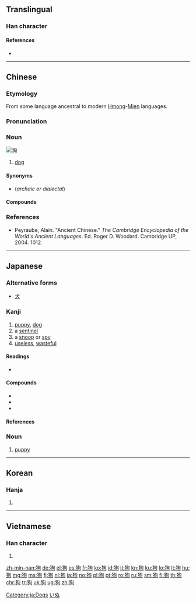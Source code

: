 {{also|豿}}
==Translingual==

===Han character===
{{Han char|rn=94|rad=犬|as=05|sn=8|four=4722<sub>0</sub>|canj=大竹心口 (KHPR)|ids=⿰[[犭]][[句]]}}

====References====
* {{Han ref|kx=0709.120|dkj=20345|dj=1121.220|hdz=21341.050|uh=72D7|ud=29399|bh=AAAF|bd=43695}}

----

==Chinese==
{{zh-forms}}

===Etymology===
From some language ancestral to modern [[Hmong]]-[[Mien]] languages.

===Pronunciation===
{{zh-pron
|m=gǒu
|c=gau2
|mn=káu/kó͘
|mn_note=kó͘ is literary
|h=pfs=kiéu
|w=2keu
|mc=y
|oc=y
|cat=n
}}

===Noun===
[[Image:YellowLabradorLooking_new.jpg|thumb|狗]]
{{zh-noun|mw=[[隻]]/[[只]]|mw2=[[条]]/[[條]]}}

# [[dog]]

====Synonyms====
* {{zh-l|犬}} (''archaic or dialectal'')

====Compounds====
{{der3
| {{zh-l|狗寶}}
| {{zh-l|狗吃屎}}
| {{zh-l|狗膽包天}}
| {{zh-l|狗苟蠅營}}
| {{zh-l|狗急跳牆}}
| {{zh-l|狗命}}
| {{zh-l|狗拿耗子}}
| {{zh-l|狗刨}}, {{zh-l|狗刨兒}}
| {{zh-l|狗皮膏藥}}
| {{zh-l|狗屁}}
| {{zh-l|狗屁不通}}
| {{zh-l|狗肉}}
| {{zh-l|狗屎堆}}
| {{zh-l|狗頭軍師}}
| {{zh-l|狗腿子}}
| {{zh-l|狗窩}}
| {{zh-l|狗熊}}
| {{zh-l|狗血噴頭}}
| {{zh-l|狗眼看人低}}
| {{zh-l|狗咬}}
| {{zh-l|狗咬狗}}
| {{zh-l|狗崽子}}
| {{zh-l|狗子}}
| {{zh-l|狗嘴吐部出象牙}}
| {{zh-l|狗仗人勢}}
| {{zh-l|看家狗}}
| {{zh-l|獵狗}}
| {{zh-l|落水狗}}
| {{zh-l|魚狗}}
| {{zh-l|母狗}}
| {{zh-l|狗改不了吃屎}}
}}

===References===
* Peyraube, Alain. "Ancient Chinese." ''The Cambridge Encyclopedia of the World's Ancient Languages''. Ed. Roger D. Woodard. Cambridge UP, 2004. 1012.

{{zh-cat|Beginning|Dogs|Mammals}}
----

==Japanese==

===Alternative forms===
* [[犬]]

===Kanji===
{{ja-kanji|grade=uc|rs=犬05}}

# [[puppy]], [[dog]]
# a [[sentinel]]
# a [[snoop]] or [[spy]]
# [[useless]], [[wasteful]]

====Readings====
* {{ja-readings|kanon=[[こう]] (kō)|goon=[[く]] (ku)|kun=[[いぬ]] (inu)}}

====Compounds====
* {{ja-r|狗肉|くにく|gloss=dog meat}}
* {{ja-r|狗鷲|いぬわし|gloss=[[golden eagle]]}}
* {{ja-r|天狗|てんぐ|gloss=long-nosed [[goblin]]; [[braggart]]}}

====References====
{{ja-kref
|jis= 3669
|ku= 2273
|shift= 72D7
|euc= B6E9
|freq= ''not ranked''
|nelson= 2875
|newnelson= 3565
|halpern= 345
|kld=''not listed''
|heisig= 2341
|tuttle= 3g5.5
}}

===Noun===
{{ja-noun|いぬ}}

# [[puppy]]

[[Category:ja:Dogs]]
[[Category:ja:Mammals|いぬ]]

----

==Korean==

===Hanja===
{{ko-hanja|hangeul=구|eumhun=|mr=ku|y=kwu}}

# {{defn|lang=ko|sort=犬05}}

----

==Vietnamese==

===Han character===
{{vi-hantu|[[cẩu]]|rs=犬05}}

# {{defn|lang=vi|sort=犬05}}

[[zh-min-nan:狗]]
[[de:狗]]
[[el:狗]]
[[es:狗]]
[[fr:狗]]
[[ko:狗]]
[[id:狗]]
[[it:狗]]
[[kn:狗]]
[[ku:狗]]
[[lo:狗]]
[[lt:狗]]
[[hu:狗]]
[[mg:狗]]
[[ms:狗]]
[[fj:狗]]
[[nl:狗]]
[[ja:狗]]
[[no:狗]]
[[pl:狗]]
[[pt:狗]]
[[ro:狗]]
[[ru:狗]]
[[sm:狗]]
[[fi:狗]]
[[th:狗]]
[[chr:狗]]
[[tr:狗]]
[[uk:狗]]
[[ug:狗]]
[[zh:狗]]